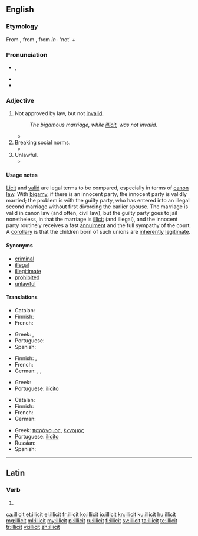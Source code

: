 ==English==
{{wikipedia|dab=illicit}}

===Etymology===
From {{etyl|fr|en}} {{term|illicite|lang=fr}}, from {{etyl|la|en}} {{term|illicitus|lang=la}}, from ''in-'' 'not' + {{term|licet||lang=la|it is allowed}}

===Pronunciation===
* {{IPA|/ɪˈlɪsɪt/}}, {{X-SAMPA|/I"lIsIt/}}
* {{rhymes|ɪsɪt}}
* {{homophones|lang=en|elicit}}

===Adjective===
{{en-adj}}

# {{context|legal|lang=en}} Not approved by law, but not [[invalid]].
#: ''The bigamous marriage, while [[illicit]], was not invalid.''
#* {{quote-book
 | date = 2008-01-08
 | title = Memo to the President Elect: How We Can Restore America's Reputation and Leadership
 | first = Madeleine
 | last = Albright
 | authorlink = Madeleine Albright
 | location = New York
 | publisher = HarperCollins
 | isbn = 9780061351808
 | ol = 9952500M
 | page = 225
 | passage = Such migrants may violate our laws against '''illicit''' entry, but if that's all they do then they are trespassers, not criminals.
}} 
# Breaking social norms.
#* {{quote-book
 | year = 1993
 | title = Diaries: In Power 1983-1992
 | first = Alan
 | last = Clark
 | authorlink = Alan Clark
 | location = London 
 | publisher = Weidenfeld and Nicholson
 | isbn = 0297813528
 | ol = 1046930M
 | passage = I only can properly enjoy carol services if I am having an '''illicit''' affair with someone in the congregation.
}}
# Unlawful.
#* {{quote-book
 | date = 2010-07-29
 | title = {{w|The Dervish House}}
 | first = Ian
 | last = McDonald
 | authorlink = Ian McDonald (British author)
 | isbn = 9780575089044
 | ol = 25418126M
 | url = http://books.google.com/books?id=-rgZys-M4q4C&pg=PT328&dq=illicit
 | passage = Ayşe Erkoç learned long ago that the secret of doing anything '''illicit''' in Istanbul is to do it in full public gaze in the clear light of day. No one ever questions the legitimacy of the blatant.
}}

====Usage notes====
[[licit|Licit]] and [[valid]] are legal terms to be compared, especially in terms of [[canon law]]. With [[bigamy]], if there is an innocent party, the innocent party is validly married; the problem is with the guilty party, who has entered into an illegal second marriage without first divorcing the earlier spouse. The marriage is valid in canon law (and often, civil law), but the guilty party goes to jail nonetheless, in that the marriage is [[illicit]] (and illegal), and the innocent party routinely receives a fast [[annulment]] and the full sympathy of the court. A [[corollary]] is that the children born of such unions are [[inherently]] [[legitimate]].

====Synonyms====
{{checksense}}
* [[criminal]]
* [[illegal]]
* [[illegitimate]]
* [[prohibited]]
* [[unlawful]]

====Translations====
{{trans-top|lacking licitness}}
* Catalan: {{t|ca|il·lícit}}
* Finnish: {{t+|fi|luvaton}}
* French: {{t+|fr|illicite}}
{{trans-mid}}
* Greek: {{t+|el|παράνομος}}, {{t+|el|έκνομος}}
* Portuguese: {{t+|pt|ilícito}}
* Spanish: {{t+|es|ilícito}}
{{trans-bottom}}

{{trans-top|breaking social norms}}
* Finnish: {{t+|fi|luvaton}}, {{t+|fi|laiton}}
* French: {{t+|fr|illicite}}
* German: {{t|de|unerlaubt}}, {{t+|de|verboten}}, {{t|de|unzulässig}}
{{trans-mid}}
* Greek: {{t+|el|αθέμιτος}}
* Portuguese: [[ilícito]]
{{trans-bottom}}

{{trans-top|unlawful}}
* Catalan: {{t|ca|il·lícit}}
* Finnish: {{t+|fi|laiton}}
* French: {{t+|fr|illicite}}
* German: {{t|de|rechtswidrig}}
{{trans-mid}}
* Greek: [[παράνομος]], [[έκνομος]]
* Portuguese: [[ilícito]]
* Russian: {{t+|ru|незаконный}}
* Spanish: {{t+|es|ilícito}}
{{trans-bottom}}

----

==Latin==

===Verb===
{{la-verb-form|illicit}}

# {{conjugation of|illiciō||3|s|pres|act|ind|lang=la}}

[[ca:illicit]]
[[et:illicit]]
[[el:illicit]]
[[fr:illicit]]
[[ko:illicit]]
[[io:illicit]]
[[kn:illicit]]
[[ku:illicit]]
[[hu:illicit]]
[[mg:illicit]]
[[ml:illicit]]
[[my:illicit]]
[[pl:illicit]]
[[ru:illicit]]
[[fi:illicit]]
[[sv:illicit]]
[[ta:illicit]]
[[te:illicit]]
[[tr:illicit]]
[[vi:illicit]]
[[zh:illicit]]